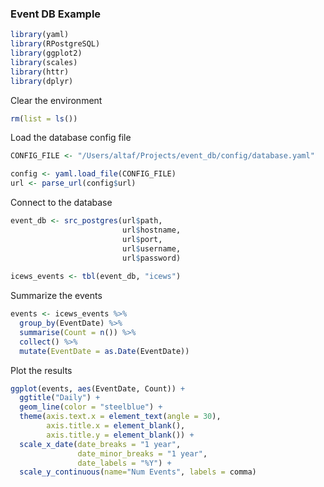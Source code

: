### Event DB Example

```r
library(yaml)
library(RPostgreSQL)
library(ggplot2)
library(scales)
library(httr)
library(dplyr)
```

Clear the environment

```r
rm(list = ls())
```

Load the database config file

```r
CONFIG_FILE <- "/Users/altaf/Projects/event_db/config/database.yaml"

config <- yaml.load_file(CONFIG_FILE)
url <- parse_url(config$url)
```

Connect to the database

```r
event_db <- src_postgres(url$path, 
                         url$hostname,
                         url$port,
                         url$username,
                         url$password)
      
icews_events <- tbl(event_db, "icews")
```

Summarize the events

```r
events <- icews_events %>%
  group_by(EventDate) %>%
  summarise(Count = n()) %>%
  collect() %>%
  mutate(EventDate = as.Date(EventDate)) 
```

Plot the results

```r
ggplot(events, aes(EventDate, Count)) +
  ggtitle("Daily") +
  geom_line(color = "steelblue") +
  theme(axis.text.x = element_text(angle = 30),
        axis.title.x = element_blank(), 
        axis.title.y = element_blank()) +
  scale_x_date(date_breaks = "1 year", 
               date_minor_breaks = "1 year",
               date_labels = "%Y") +
  scale_y_continuous(name="Num Events", labels = comma)
```



